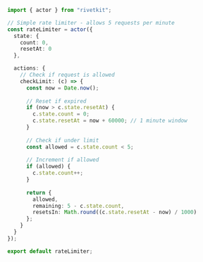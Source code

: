```typescript
import { actor } from "rivetkit";

// Simple rate limiter - allows 5 requests per minute
const rateLimiter = actor({
  state: {
    count: 0,
    resetAt: 0
  },

  actions: {
    // Check if request is allowed
    checkLimit: (c) => {
      const now = Date.now();
      
      // Reset if expired
      if (now > c.state.resetAt) {
        c.state.count = 0;
        c.state.resetAt = now + 60000; // 1 minute window
      }
      
      // Check if under limit
      const allowed = c.state.count < 5;
      
      // Increment if allowed
      if (allowed) {
        c.state.count++;
      }
      
      return {
        allowed,
        remaining: 5 - c.state.count,
        resetsIn: Math.round((c.state.resetAt - now) / 1000)
      };
    }
  }
});

export default rateLimiter;
```
